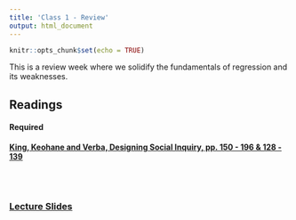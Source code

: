 ```yaml
---
title: 'Class 1 - Review'
output: html_document
---
```


```r
knitr::opts_chunk$set(echo = TRUE)
```

This is a review week where we solidify the fundamentals of regression and its weaknesses.

## Readings
#### Required
**[King, Keohane and Verba, Designing Social Inquiry, pp. 150 - 196 & 128 - 139](Classes/Class_1/KKV_Class_1.pdf)**

<br> </br>

### [Lecture Slides](Classes/Class_1/Slides_Class1_v16.pdf)
